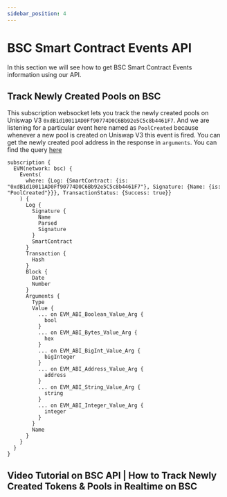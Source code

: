 ```yaml
---
sidebar_position: 4
---
```


# BSC Smart Contract Events API

In this section we will see how to get BSC Smart Contract Events information using our API.


<head>
<meta name="title" content="BSC Smart Contract Events & logs API"/>

<meta name="description" content="Get BSC Smart Contract Event data using Events API. Explore events in-depth using detailed information of events."/>

<meta name="keywords" content="BSC, Smart contract events, USDT contract, BSC event monitoring, Event signature, event timestamp, event tracking, Contract signature, BSC event"/>

<meta name="robots" content="index, follow"/>
<meta http-equiv="Content-Type" content="text/html; charset=utf-8"/>
<meta name="language" content="English"/>

<!-- Open Graph / Facebook -->
<meta property="og:type" content="website" />

<meta property="og:title" content="BSC Smart Contract Events & logs API" />

<meta property="og:description" content="Get BSC Smart Contract Event data using Events API. Explore events in-depth using detailed information of events."/>

<!-- Twitter -->
<meta property="twitter:card" content="summary_large_image" />

<meta property="twitter:title" content="BSC Smart Contract Events & logs API" />

<meta property="twitter:description" content="Get BSC Smart Contract Event data using Events API. Explore events in-depth using detailed information of events." />
</head>

## Track Newly Created Pools on BSC

This subscription websocket lets you track the newly created pools on Uniswap V3 `0xdB1d10011AD0Ff90774D0C6Bb92e5C5c8b4461F7`. And we are listening for a particular event here named as `PoolCreated` because whenever a new pool is created on Uniswap V3 this event is fired. You can get the newly created pool address in the response in `arguments`.
You can find the query [here](https://ide.bitquery.io/Newly-Created-Pools-on-Uniswap-v3-on-BSC-network_3#)

```
subscription {
  EVM(network: bsc) {
    Events(
      where: {Log: {SmartContract: {is: "0xdB1d10011AD0Ff90774D0C6Bb92e5C5c8b4461F7"}, Signature: {Name: {is: "PoolCreated"}}}, TransactionStatus: {Success: true}}
    ) {
      Log {
        Signature {
          Name
          Parsed
          Signature
        }
        SmartContract
      }
      Transaction {
        Hash
      }
      Block {
        Date
        Number
      }
      Arguments {
        Type
        Value {
          ... on EVM_ABI_Boolean_Value_Arg {
            bool
          }
          ... on EVM_ABI_Bytes_Value_Arg {
            hex
          }
          ... on EVM_ABI_BigInt_Value_Arg {
            bigInteger
          }
          ... on EVM_ABI_Address_Value_Arg {
            address
          }
          ... on EVM_ABI_String_Value_Arg {
            string
          }
          ... on EVM_ABI_Integer_Value_Arg {
            integer
          }
        }
        Name
      }
    }
  }
}

```

## Video Tutorial on BSC API | How to Track Newly Created Tokens & Pools in Realtime on BSC

<VideoPlayer url="https://www.youtube.com/watch?v=j5M7-xLQWHk" />
